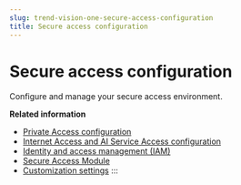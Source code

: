 ```yaml
---
slug: trend-vision-one-secure-access-configuration
title: Secure access configuration
---
```

# Secure access configuration

Configure and manage your secure access environment.

**Related information**

- [Private Access configuration](private-access-configuration.md "Private Access Configuration guides you to deploy the Trend Micro private access service to analyze network traffic and enforce secure access rules to ensure only authorized users can access corporate resources.")
- [Internet Access and AI Service Access configuration](internet-access-configuration.md "Internet Access and AI Service Access Configuration allows you to deploy the Trend Micro internet access service to analyze web activity and enforce secure access rules to protect your users' internet visits.")
- [Identity and access management (IAM)](identity-access-management-iam.md "Integrate your IAM systems with Zero Trust Secure Access and manage authentication settings, such as single sign-on (SSO).")
- [Secure Access Module](secure-access-module.md "Deploy the Secure Access Module to supported endpoints or mobile devices and manage the deployment status in the Trend Vision One console.")
- [Customization settings](customization-settings.md "Customize the content of the Zero Trust Secure Access pages and Secure Access Module notifications shown to users.")
:::
